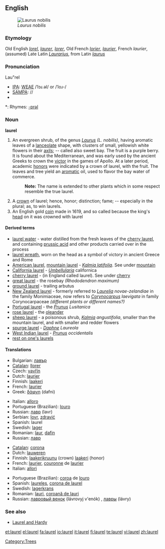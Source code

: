 ==English==
{{wikipedia}}
[[Image:Laurier.jpg|thumb|''Laurus nobilis'']]

===Etymology===
Old English ''[[lorel]]'', ''[[laurer]]'', ''[[lorer]]'', Old French ''[[lorier]]'', ''[[laurier]]'', French ''laurier'', (assumed) Late Latin ''[[Laurarius]]'', from Latin ''[[laurus]]''

===Pronunciation===
Lau"rel
* [[IPA]]: [[WEAE]] /ˈlɔɹ.əl/ or /ˈloɹ-/
* [[SAMPA]]: //
* {{audio|en-us-laurel.ogg|Audio (US)}}

*: Rhymes: [[Rhymes:English:-ɒrəl|-ɒrəl]]

===Noun===
'''laurel'''

# An evergreen shrub, of the genus ''[[Laurus]] (L. nobilis)'', having aromatic leaves of a [[lanceolate]] shape, with clusters of small, yellowish white flowers in their [[axils]]; -- called also sweet bay. The fruit is a purple berry. It is found about the Mediterranean, and was early used by the ancient Greeks to crown the [[victor]] in the games of Apollo. At a later period, academic [[honor]]s were indicated by a crown of laurel, with the fruit. The leaves and tree yield an [[aromatic]] oil, used to flavor the bay water of commerce.
#: '''Note:''' The name is extended to other plants which in some respect resemble the true laurel.
# A [[crown]] of laurel; hence, honor; distinction; fame; -- especially in the plural; as, to win laurels.
# An English gold [[coin]] made in 1619, and so called because the king's [[head]] on it was crowned with laurel

====Derived terms====
* [[laurel water]] - water distilled from the fresh leaves of the [[cherry laurel]], and containing [[prussic acid]] and other products carried over in the process
* [[laurel wreath]], worn on the head as a symbol of victory in ancient Greece and Rome
* [[American laurel]], [[mountain laurel]] - ''[[Kalmia latifolia]]''. See under [[mountain]]
* [[California laurel]] - ''[[Umbellularia]]'' californica
* [[cherry laurel]] - (in England called laurel). See under [[cherry]]
* [[great laurel]] - the rosebay ''(Rhododendron maximum)''
* [[ground laurel]] - trailing arbutus
* [[New Zealand laurel]] - formerly referred to ''[[Laurelia]] novae-zelandiae'' in the family Monimiaceae, now refers to ''[[Corynocarpus]] laevigata'' in family Corynocarpaceae ''(different plants or different names?)''
* [[Portugal laurel]] - the ''[[Prunus]] Lusitanica''
* [[rose laurel]] - the [[oleander]]
* [[sheep laurel]] - a poisonous shrub, ''[[Kalmia]] angustifolia'', smaller than the mountain laurel, and with smaller and redder flowers
* [[spurge laurel]] - ''[[Daphne]] Laureola''
* [[West Indian laurel]] - ''[[Prunus]] occidentalis''
* [[rest on one's laurels]]

====Translations====
{{trans-top|An evergreen shrub, of the genus ''Laurus''}}
* Bulgarian: [[лавър]] {{m}}
* [[Catalan]]: [[llorer]] {{m}}
* Czech: [[vavřín]] {{m}}
* Dutch: [[laurier]] {{m}}
* Finnish: [[laakeri]]
* French: [[laurier]] {{m}}
* Greek: [[δάφνη]] (dafni)
{{trans-mid}}
* Italian: [[alloro]] {{m}}
* Portuguese (Brazilian): [[louro]] {{m}}
* Russian: [[лавр]] (lavr) {{m}}
* Serbian: [[lovr]], [[zdravić]]
* Spanish: laurel {{m}}
* Swedish: [[lager]]
* Romanian: [[laur]], [[dafin]]
* Russian: [[лавр]]
{{trans-bottom}}

{{trans-top|A crown of laurel}}
* [[Catalan]]: [[corona]]
* Dutch: [[lauweren]] {{p}}
* Finnish: [[laakerikruunu]] (crown) [[laakeri]] (honor)
* French: [[laurier]], [[couronne]] de [[laurier]]
* Italian: [[allori]] {{m|p}}
{{trans-mid}}
* Portuguese (Brazilian): [[coroa]] de [[louro]]
* Spanish: [[laureles]], [[corona de laurel]]
* Swedish: [[lagerkrans]]
* Romanian: [[lauri]], [[coroană de lauri]]
* Russian: [[лавровый венок]] (lávrovyj v'enók) {{m}}, [[лавры]] (lávry) {{p}}
{{trans-bottom}}

===See also===
* [[Laurel and Hardy]]

[[Category:Trees]]

[[et:laurel]]
[[el:laurel]]
[[fa:laurel]]
[[io:laurel]]
[[it:laurel]]
[[fi:laurel]]
[[te:laurel]]
[[vi:laurel]]
[[zh:laurel]]